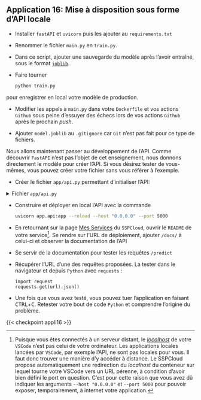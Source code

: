 ::: {.application}

## Application 16: Mise à disposition sous forme d'API locale

- Installer `fastAPI` et `uvicorn` puis les ajouter au `requirements.txt`
- Renommer le fichier `main.py` en `train.py`.
- Dans ce script, ajouter une
sauvegarde du modèle après l'avoir entraîné, sous le
format [`joblib`](https://scikit-learn.org/stable/model_persistence.html#python-specific-serialization).
- Faire tourner

    ```.bash
    python train.py
    ```

pour enregistrer en local votre modèle de production.

- Modifier les appels à `main.py` dans votre `Dockerfile` et vos actions `Github`
sous peine d'essuyer des échecs lors de vos actions `Github` après le prochain _push_.

- Ajouter `model.joblib` au `.gitignore` car `Git` n'est pas fait pour
ce type de fichiers.

Nous allons maintenant passer au développement de l'API.
Comme découvrir `FastAPI` n'est pas l'objet de cet enseignement, nous
donnons directement le modèle pour créer l'API. Si vous
désirez tester de vous-mêmes, vous pouvez créer votre
fichier sans vous référer à l'exemple.

- Créer le fichier `app/api.py` permettant d'initialiser l'API:

<details>
<summary>
Fichier `app/api.py`
</summary>

    ```.python
    ```

</details>

- Construire et déployer en local l'API avec la commande

    ```.bash
    uvicorn app.api:app --reload --host "0.0.0.0" --port 5000
    ```

- En retournant sur la page [Mes Services](https://datalab.sspcloud.fr/my-services) du `SSPCloud`, ouvrir le `README` de votre service[^forward-port]. Se rendre sur l'URL de déploiement,
ajouter `/docs/` à celui-ci et observer la documentation de l'API
- Se servir de la documentation pour tester les requêtes `/predict`
- Récupérer l'URL d'une des requêtes proposées. La tester dans le navigateur
et depuis `Python` avec `requests` :

    ```.python
    import request
    requests.get(url).json()
    ```

- Une fois que vous avez testé, vous pouvez tuer l'application en faisant <kbd>CTRL</kbd>+<kbd>C</kbd>. Retester
votre bout de code `Python` et comprendre l'origine du problème.

:::

[^forward-port]: Puisque vous êtes connectés à un serveur distant, le [_localhost_](https://fr.wikipedia.org/wiki/Localhost) de votre `VSCode` n'est pas celui de votre ordinateur. Les applications locales lancées par `VSCode`, par exemple l'API, ne sont pas locales pour vous. Il faut donc trouver une manière d'y accéder à distance. Le SSPCloud propose automatiquement une redirection du _localhost_ du conteneur sur lequel tourne votre VSCode vers un URL pérenne, à condition d'avoir bien défini le port en question. C'est pour cette raison que vous avez dû indiquer les arguments `--host "0.0.0.0"`  et `--port 5000` pour pouvoir exposer, temporairement, à internet votre application.

{{< checkpoint appli16 >}}

